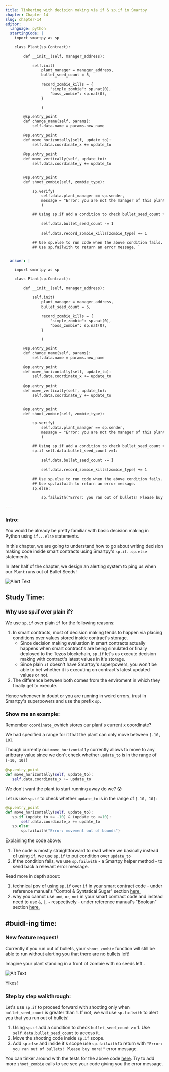 ```yaml
---
title: Tinkering with decision making via if & sp.if in Smartpy
chapter: Chapter 14
slug: chapter-14
editor:
  language: python
  startingCode: |
    import smartpy as sp

    class Plant(sp.Contract):
    
        def __init__(self, manager_address):
            
            self.init(
                plant_manager = manager_address,
                bullet_seed_count = 5,

                record_zombie_kills = {
                    "simple_zombie": sp.nat(0), 
                    "boss_zombie": sp.nat(0), 
                }
                
                )

        @sp.entry_point
        def change_name(self, params): 
            self.data.name = params.new_name
        
        @sp.entry_point
        def move_horizontally(self, update_to):
            self.data.coordinate_x += update_to
        
        @sp.entry_point
        def move_vertically(self, update_to):
            self.data.coordinate_y += update_to

            
        @sp.entry_point
        def shoot_zombie(self, zombie_type):
            
            sp.verify(
                self.data.plant_manager == sp.sender, 
                message = "Error: you are not the manager of this plant"
                )

            ## Using sp.if add a condition to check bullet_seed_count >= 1
                
                self.data.bullet_seed_count -= 1
                
                self.data.record_zombie_kills[zombie_type] += 1
                
            ## Use sp.else to run code when the above condition fails. 
            ## Use sp.failwith to return an error message. `


  answer: |  

    import smartpy as sp

    class Plant(sp.Contract):
    
        def __init__(self, manager_address):
            
            self.init(
                plant_manager = manager_address,
                bullet_seed_count = 5,

                record_zombie_kills = {
                    "simple_zombie": sp.nat(0), 
                    "boss_zombie": sp.nat(0), 
                }
                
                )

        @sp.entry_point
        def change_name(self, params): 
            self.data.name = params.new_name
        
        @sp.entry_point
        def move_horizontally(self, update_to):
            self.data.coordinate_x += update_to
        
        @sp.entry_point
        def move_vertically(self, update_to):
            self.data.coordinate_y += update_to

            
        @sp.entry_point
        def shoot_zombie(self, zombie_type):
            
            sp.verify(
                self.data.plant_manager == sp.sender, 
                message = "Error: you are not the manager of this plant"
                )

            ## Using sp.if add a condition to check bullet_seed_count >= 1
            sp.if self.data.bullet_seed_count >=1:
                
                self.data.bullet_seed_count -= 1
                
                self.data.record_zombie_kills[zombie_type] += 1
                
            ## Use sp.else to run code when the above condition fails. 
            ## Use sp.failwith to return an error message. 
            sp.else: 
                
                sp.failwith("Error: you ran out of bullets! Please buy more!")
        
---
```


### Intro: 

You would be already be pretty familiar with basic decision making in Python using `if...else` statements.  

In this chapter, we are going to understand how to go about writing decision making code inside smart contracts using Smartpy's `sp.if..sp.else` statements. 

In later half of the chapter, we design an alerting system to ping us when our `Plant` runs out of Bullet Seeds! 

![Alert Text](https://media.giphy.com/media/Tdpbuz8KP0EpQfJR3T/giphy.gif)


## Study Time: 

### Why use sp.if over plain if? 

We use `sp.if` over plain `if` for the following reasons: 

1. In smart contracts, most of decision making tends to happen via placing conditions over values stored inside contract's storage. 
    * Since decision making evaluation in smart contracts actually happens when smart contract's are being simulated or finally deployed to the Tezos blockchain, `sp.if` let's us execute decision making with contract's latest values in it's storage. 
     * Since plain `if` doesn't have Smartpy's superpowers, you won't be able to bet whether it is executing on contract's latest updated values or not. 
2. The difference between both comes from the enviroment in which they finally get to execute. 

Hence whenever in doubt or you are running in weird errors, trust in Smartpy's superpowers and use the prefix `sp.`

### Show me an example: 

Remember `coordinate_x`which stores our plant's current x coordinate? 

We had specified a range for it that the plant can only move between `[-10, 10]`. 


Though currently our `move_horizontally` currently allows to move to any aribtrary value since we don't check whether `update_to` is in the range of `[-10, 10]`!


```python
@sp.entry_point
def move_horizontally(self, update_to):
   self.data.coordinate_x += update_to

```

We don't want the plant to start running away do we? 😰 

Let us use `sp.if` to check whether `update_to` is in the range of `[-10, 10]`:


```python
@sp.entry_point
def move_horizontally(self, update_to):
   sp.if (update_to >= -10) & (update_to <=10): 
       self.data.coordinate_x += update_to
   sp.else: 
       sp.failwith("Error: movement out of bounds")

```

Explaining the code above: 

1. The code is mostly straightforward to read where we basically instead of using `if`, we use `sp.if` to put condition over `update_to`
2. If the condition fails, we use `sp.failwith` - a Smartpy helper method - to send back a relevant error message. 

Read more in depth about: 

1. technical pov of using `sp.if` over `if` in your smart contract code - under reference manual's "Control & Syntatical Sugar" section [here.](https://smartpy.io/demo/reference.html#_control_and_syntactic_sugar)
2. why you cannot use `and`, `or`, `not` in your smart contract code and instead need to use `&`, `|`, `~` respectively - under reference manual's "Boolean" section [here.](https://smartpy.io/demo/reference.html#_booleans)


## #buidl-ing time:

### New feature request!

Currently if you run out of bullets, your `shoot_zombie` function will still be able to run without alerting you that there are no bullets left!

Imagine your plant standing in a front of zombie with no seeds left.. 

![Alt Text](https://media.giphy.com/media/8FGMkJzTl8m5efHvw0/giphy.gif)

Yikes! 

### Step by step walkthrough:

Let's use `sp.if` to proceed forward with shooting only when `bullet_seed_count` is greater than 1. If not, we will use `sp.failwith` to alert you that you run out of bullets!

1. Using `sp.if` add a condition to check `bullet_seed_count` >= 1. Use `self.data.bullet_seed_count` to access it. 
2. Move the shooting code inside `sp.if` scope. 
3. Add `sp.else` and inside it's scope use `sp.failwith` to return with `"Error: you ran out of bullets! Please buy more!"` error message. 


You can tinker around with the tests for the above code [here](https://smartpy.io/demo/index.html?code=eJzdVFFr1EAQfr9fMU1fcliD1VrKwYlQBKEIgtUHRZa5ZHK3drMTdzc9Uul_dzfZXHPXs1XQFxcul02@@XbyzXwjq5qNA1uhcXULaMHWk0mu0Fp4r1C71NbZOWtnMHfT2QQAwq@gEoSQWjohUkuqPIIKNS7JCCwKQ9b2WIj4sAIsCyHp8CSsOhwiYjDMd2mOYAwe3y8apcgJS1SInBvtfPBLDx9jDOVsCnHD1UKSuJJKWY_6MYaElVhZ1YoiLpl5DTKNLn023T6@wy7Y2keRt1tpTLvda48lL2QrapbaDTLaFbOLhFHKmK9ra9rIGP88xzUZWbZbInbSFugw25FzHgIs6YLMdoKV19ZDvBrJG2PYzKDlBtAQaHbgVjQUArj0W2n7QiX3P6tPSpajJO6X5tX8eDYKHd0@FPV0DsePRe0p8ZeRfl_hyV6SUAtlaQa_4K@zEqVaS7dKxwIZ1MCNC6L06doDbxNCS37fQsWGDpLpbudviCehB3xnC0fWpRqrrgCXfiP1ErrmgLLRuZOsLbBWLeSoFC6U52_7EgyF8ceE9umYYpfYnDQaydCVPbwRw6O0T6q7VO3grh4YN2nibo4_tM2LC8w_n@XtyfOzUzy5xnPid279_dPF2yvkb0mset9o3Rl5HA@eLc6MHRMHW2_OHCWyydfXaA_fHfDwEC69NI57t8DpoP7v0GRbDtvx@jQzjU57h@xJ88@ox6PhrxL_9zkPVf6oc64qb4RuBJWsFK@DNcbUnSUAdREwGjxvB865IMAlSp3BZRhYaz8LYCmv_VMNFDwcj_lnCt19ysOXn3uOSng-). Try to add more `shoot_zombie` calls to see see your code giving you the error message. 